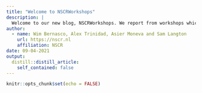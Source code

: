 ```yaml
---
title: "Welcome to NSCRWorkshops"
description: |
  Welcome to our new blog, NSCRWorkshops. We report from workshops which to place and alert you to workshops that are planned in the near future
author:
  - name: Wim Bernasco, Alex Trinidad, Asier Moneva and Sam Langton
    url: https://nscr.nl
    affiliation: NSCR
date: 09-04-2021
output:
  distill::distill_article:
    self_contained: false
---
```


```r
knitr::opts_chunk$set(echo = FALSE)

```



